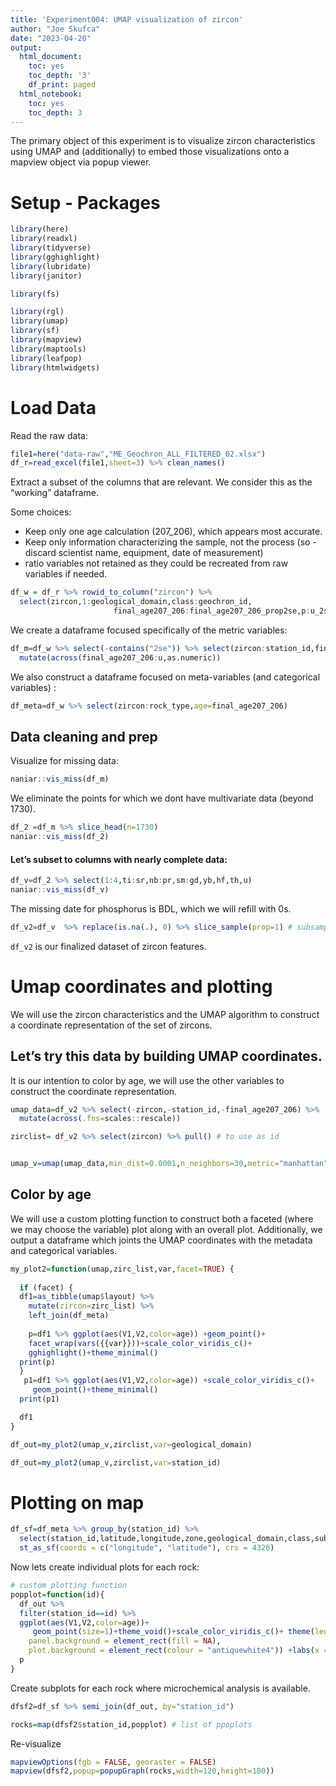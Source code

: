 ```yaml
---
title: 'Experiment004: UMAP visualization of zircon'
author: "Joe Skufca"
date: "2023-04-20"
output:
  html_document:
    toc: yes
    toc_depth: '3'
    df_print: paged
  html_notebook:
    toc: yes
    toc_depth: 3
---
```


The primary object of this experiment is to visualize zircon characteristics using UMAP and (additionally) to embed those visualizations onto a mapview object via popup viewer. 


# Setup - Packages

```r
library(here)
library(readxl)
library(tidyverse)
library(gghighlight)
library(lubridate)
library(janitor)

library(fs)

library(rgl)
library(umap)
library(sf)
library(mapview)
library(maptools)
library(leafpop)
library(htmlwidgets)

```


# Load Data

Read the raw data:

```r
file1=here("data-raw","ME_Geochron_ALL_FILTERED_02.xlsx")
df_r=read_excel(file1,sheet=3) %>% clean_names() 

```

Extract a subset of the columns that are relevant.  We consider this as the "working" dataframe.

Some choices:

* Keep only one age calculation (207_206), which appears most accurate.
* Keep only information characterizing the sample, not the process (so - discard scientist name, equipment, date of measurement)
* ratio variables not retained as they could be recreated from raw variables if needed.

```r
df_w = df_r %>% rowid_to_column("zircon") %>%
  select(zircon,1:geological_domain,class:geochron_id,
                       final_age207_206:final_age207_206_prop2se,p:u_2se)

```

We create a dataframe focused specifically of the metric variables:

```r
df_m=df_w %>% select(-contains("2se")) %>% select(zircon:station_id,final_age207_206:u ) %>%
  mutate(across(final_age207_206:u,as.numeric))
```

We also construct a dataframe focused on meta-variables (and categorical variables) :

```r
df_meta=df_w %>% select(zircon:rock_type,age=final_age207_206)
```


## Data cleaning and prep

Visualize for missing data:

```r
naniar::vis_miss(df_m)
```

We eliminate the points for which we dont have multivariate data (beyond 1730).

```r
df_2 =df_m %>% slice_head(n=1730)
naniar::vis_miss(df_2)
```


#### Let's subset to columns with nearly complete data:

```r
df_v=df_2 %>% select(1:4,ti:sr,nb:pr,sm:gd,yb,hf,th,u)
naniar::vis_miss(df_v)
```

The missing date for phosphorus is BDL, which we will refill with 0s.

```r

df_v2=df_v  %>% replace(is.na(.), 0) %>% slice_sample(prop=1) # subsample, if desired, to improve speed.

```

`df_v2` is our finalized dataset of zircon features.

# Umap coordinates and plotting 

We will use the zircon characteristics and the UMAP algorithm to construct a coordinate representation of the set of zircons. 



## Let's try this data by building UMAP coordinates.

It is our intention to color by age, we will use the other variables to construct the coordinate representation.

```r
umap_data=df_v2 %>% select(-zircon,-station_id,-final_age207_206) %>%
  mutate(across(.fns=scales::rescale))

zirclist= df_v2 %>% select(zircon) %>% pull() # to use as id


umap_v=umap(umap_data,min_dist=0.0001,n_neighbors=30,metric="manhattan")

```

## Color by age

We will use a custom plotting function to construct both a faceted (where we may choose the variable) plot along with an overall plot.  Additionally, we output a dataframe which joints the UMAP coordinates with the metadata and categorical variables.

```r
my_plot2=function(umap,zirc_list,var,facet=TRUE) {
  
  if (facet) {
  df1=as_tibble(umap$layout) %>%
    mutate(zircon=zirc_list) %>% 
    left_join(df_meta) 
  
    p=df1 %>% ggplot(aes(V1,V2,color=age)) +geom_point()+
    facet_wrap(vars({{var}}))+scale_color_viridis_c()+
    gghighlight()+theme_minimal()
  print(p)
  }
   p1=df1 %>% ggplot(aes(V1,V2,color=age)) +scale_color_viridis_c()+
     geom_point()+theme_minimal()
  print(p1)

  df1
}

```


```r
df_out=my_plot2(umap_v,zirclist,var=geological_domain)
```


```r
df_out=my_plot2(umap_v,zirclist,var=station_id)
```

# Plotting on map

```r
df_sf=df_meta %>% group_by(station_id) %>% 
  select(station_id,latitude,longitude,zone,geological_domain,class,subclass,rock_type) %>% summarise_all(first) %>% ungroup() %>%
  st_as_sf(coords = c("longitude", "latitude"), crs = 4326)


```


Now lets create individual plots for each rock:

```r
# custom plotting function
popplot=function(id){
  df_out %>% 
  filter(station_id==id) %>% 
  ggplot(aes(V1,V2,color=age))+
     geom_point(size=1)+theme_void()+scale_color_viridis_c()+ theme(legend.position = "none")+ theme(axis.text.x = element_text(size = 1),
    panel.background = element_rect(fill = NA),
    plot.background = element_rect(colour = "antiquewhite4")) +labs(x = NULL, y = NULL) -> p
  p
}

```

Create subplots for each rock where microchemical analysis is available.

```r
dfsf2=df_sf %>% semi_join(df_out, by="station_id") 

rocks=map(dfsf2$station_id,popplot) # list of ppoplots

```

Re-visualize
```r
mapviewOptions(fgb = FALSE, georaster = FALSE)
mapview(dfsf2,popup=popupGraph(rocks,width=120,height=100))

```

